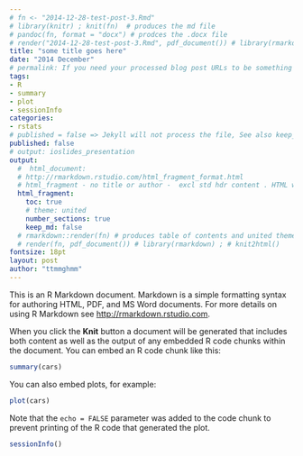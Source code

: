 ```yaml
---
# fn <- "2014-12-28-test-post-3.Rmd"
# library(knitr) ; knit(fn)  # produces the md file
# pandoc(fn, format = "docx") # prodces the .docx file
# render("2014-12-28-test-post-3.Rmd", pdf_document()) # library(rmarkdown) ; # knit2html() 
title: "some title goes here"
date: "2014 December"
# permalink: If you need your processed blog post URLs to be something other than the default /year/month/day/title.html then you can set this variable and it will be used as the final URL.
tags:
- R
- summary
- plot
- sessionInfo
categories:
- rstats
# published = false => Jekyll will not process the file, See also keep_md: true
published: false 
# output: ioslides_presentation
output:
  #  html_document:
  # http://rmarkdown.rstudio.com/html_fragment_format.html
  # html_fragment - no title or author -  excl std hdr content . HTML within larger web sites (e.g. blogs).
  html_fragment: 
    toc: true
    # theme: united
    number_sections: true
    keep_md: false
  # rmarkdown::render(fn) # produces table of contents and united theme
  # render(fn, pdf_document()) # library(rmarkdown) ; # knit2html() 
fontsize: 18pt
layout: post
author: "ttmmghmm"
---
```


This is an R Markdown document. Markdown is a simple formatting syntax for authoring HTML, PDF, and MS Word documents. For more details on using R Markdown see <http://rmarkdown.rstudio.com>.

When you click the **Knit** button a document will be generated that includes both content as well as the output of any embedded R code chunks within the document. You can embed an R code chunk like this:

```r
summary(cars)
```

You can also embed plots, for example:  
```r
plot(cars)
```  
Note that the `echo = FALSE` parameter was added to the code chunk to prevent printing of the R code that generated the plot.

```r
sessionInfo()
```
